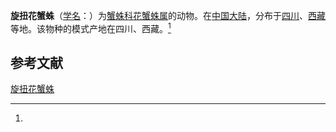 {{Speciesbox
| name = 旋扭花蟹蛛
| status = 
| status_system = 
| image = 
| genus = Xysticus
| species = torsivus
| authority = (Tang et Song, 1988)<ref name='id14666'>{{cite web| url =http://www.bioinfo.cn/db05/BjdwSpecies.php?action=view&id=14666| title =旋扭花蟹蛛| work =《中国动物物种编目数据库》| publisher =中国科学院微生物研究所| author =中国科学院动物研究所| accessdate =2009-04-28| deadurl =yes| archiveurl =https://web.archive.org/web/20160305020748/http://www.bioinfo.cn/db05/BjdwSpecies.php?action=view&id=14666| archivedate =2016-03-05}}</ref>
}}

'''旋扭花蟹蛛'''（[[学名|学名]]：{{lang|la|''Xysticus torsivus''}}）为[[蟹蛛科|蟹蛛科]][[花蟹蛛属|花蟹蛛属]]的动物。在[[中国大陆|中国大陆]]，分布于[[四川|四川]]、[[西藏|西藏]]等地。该物种的模式产地在四川、西藏。<ref name='id14666'/>

== 参考文献 ==
{{reflist}}

{{Wikispecies|Xysticus torsivus}}
{{Taxonbar|from=Q2710533}}

[[Category:花蟹蛛属|旋扭花蟹蛛]]


{{蜘蛛小作品}}